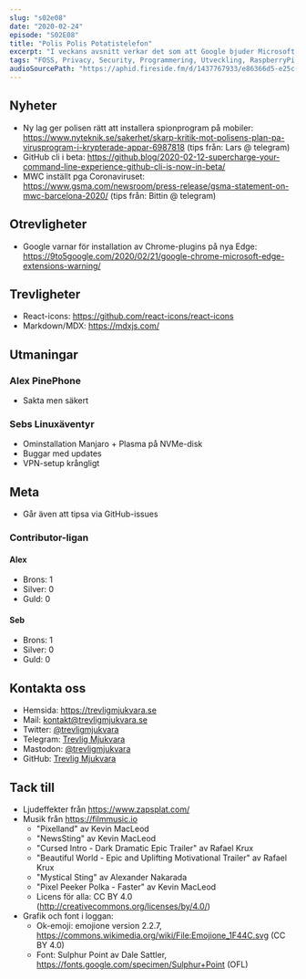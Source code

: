 ```yaml
---
slug: "s02e08"
date: "2020-02-24"
episode: "S02E08"
title: "Polis Polis Potatistelefon"
excerpt: "I veckans avsnitt verkar det som att Google bjuder Microsoft på sin egen medicin. ReactJS får lite kärlek och vi själva sporras till att bidra mer till öppen mjukvara."
tags: "FOSS, Privacy, Security, Programmering, Utveckling, RaspberryPi, PinePhone, Linux, Open Source, Manjaro, Polisen, ReactJS, KDE, MWC, GitHub, Spyware, Chrome, Edge"
audioSourcePath: "https://aphid.fireside.fm/d/1437767933/e86366d5-e25c-4aab-9a13-33b7144ac160/f2e6f705-af21-47df-ac32-f2f8bd10b01a.mp3"
---
```


## Nyheter

- Ny lag ger polisen rätt att installera spionprogram på mobiler: https://www.nyteknik.se/sakerhet/skarp-kritik-mot-polisens-plan-pa-virusprogram-i-krypterade-appar-6987818 (tips från: Lars @ telegram)
- GitHub cli i beta: https://github.blog/2020-02-12-supercharge-your-command-line-experience-github-cli-is-now-in-beta/
- MWC inställt pga Coronaviruset: https://www.gsma.com/newsroom/press-release/gsma-statement-on-mwc-barcelona-2020/ (tips från: Bittin @ telegram)

## Otrevligheter

- Google varnar för installation av Chrome-plugins på nya Edge: https://9to5google.com/2020/02/21/google-chrome-microsoft-edge-extensions-warning/

## Trevligheter

- React-icons: https://github.com/react-icons/react-icons
- Markdown/MDX: https://mdxjs.com/

## Utmaningar

### Alex PinePhone

- Sakta men säkert

### Sebs Linuxäventyr

- Ominstallation Manjaro + Plasma på NVMe-disk
- Buggar med updates
- VPN-setup krångligt

## Meta

- Går även att tipsa via GitHub-issues

### Contributor-ligan

#### Alex

- Brons: 1
- Silver: 0
- Guld: 0

#### Seb

- Brons: 1
- Silver: 0
- Guld: 0

## Kontakta oss

- Hemsida: https://trevligmjukvara.se
- Mail: kontakt@trevligmjukvara.se
- Twitter: [@trevligmjukvara](https://twitter.com/trevligmjukvara)
- Telegram: [Trevlig Mjukvara](https://t.me/trevligmjukvara)
- Mastodon: [@trevligmjukvara](https://fikaverse.club/@trevligmjukvara)
- GitHub: [Trevlig Mjukvara](https://github.com/trevligmjukvara)

## Tack till

- Ljudeffekter från https://www.zapsplat.com/
- Musik från https://filmmusic.io
  - "Pixelland" av Kevin MacLeod
  - "NewsSting" av Kevin MacLeod
  - "Cursed Intro - Dark Dramatic Epic Trailer" av Rafael Krux
  - "Beautiful World - Epic and Uplifting Motivational Trailer" av Rafael Krux
  - "Mystical Sting" av Alexander Nakarada
  - "Pixel Peeker Polka - Faster" av Kevin MacLeod
  - Licens för alla: CC BY 4.0 (http://creativecommons.org/licenses/by/4.0/)
- Grafik och font i loggan:
  - Ok-emoji: emojione version 2.2.7, https://commons.wikimedia.org/wiki/File:Emojione_1F44C.svg (CC BY 4.0)
  - Font: Sulphur Point av Dale Sattler, https://fonts.google.com/specimen/Sulphur+Point (OFL)
